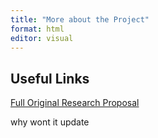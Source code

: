 ```yaml
---
title: "More about the Project"
format: html
editor: visual
---
```


## Useful Links

[Full Original Research Proposal](https://barnettj8.github.io/ENVS-543/docs/Proposal.html)

why wont it update
